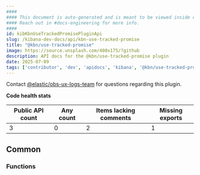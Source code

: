 ```yaml
---
####
#### This document is auto-generated and is meant to be viewed inside our experimental, new docs system.
#### Reach out in #docs-engineering for more info.
####
id: kibKbnUseTrackedPromisePluginApi
slug: /kibana-dev-docs/api/kbn-use-tracked-promise
title: "@kbn/use-tracked-promise"
image: https://source.unsplash.com/400x175/?github
description: API docs for the @kbn/use-tracked-promise plugin
date: 2025-07-09
tags: ['contributor', 'dev', 'apidocs', 'kibana', '@kbn/use-tracked-promise']
---
```




Contact [@elastic/obs-ux-logs-team](https://github.com/orgs/elastic/teams/obs-ux-logs-team) for questions regarding this plugin.

**Code health stats**

| Public API count  | Any count | Items lacking comments | Missing exports |
|-------------------|-----------|------------------------|-----------------|
| 3 | 0 | 2 | 1 |

## Common

### Functions
<DocDefinitionList data={kbnUseTrackedPromiseObj.common.functions}/>

